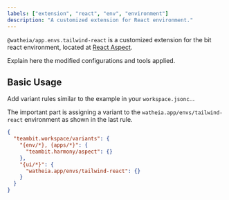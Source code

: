 ```yaml
---
labels: ["extension", "react", "env", "environment"]
description: "A customized extension for React environment."
---
```


`@watheia/app.envs.tailwind-react` is a customized extension for the bit react environment, located at [React Aspect](https://bit.dev/teambit/react/react).

Explain here the modified configurations and tools applied.

## Basic Usage

Add variant rules similar to the example in your `workspace.jsonc`...

The important part is assigning a variant to the `watheia.app/envs/tailwind-react` environment as shown in the last rule.

```json
{
  "teambit.workspace/variants": {
    "{env/*}, {apps/*}": {
      "teambit.harmony/aspect": {}
    },
    "{ui/*}": {
      "watheia.app/envs/tailwind-react": {}
    }
  }
}
```
